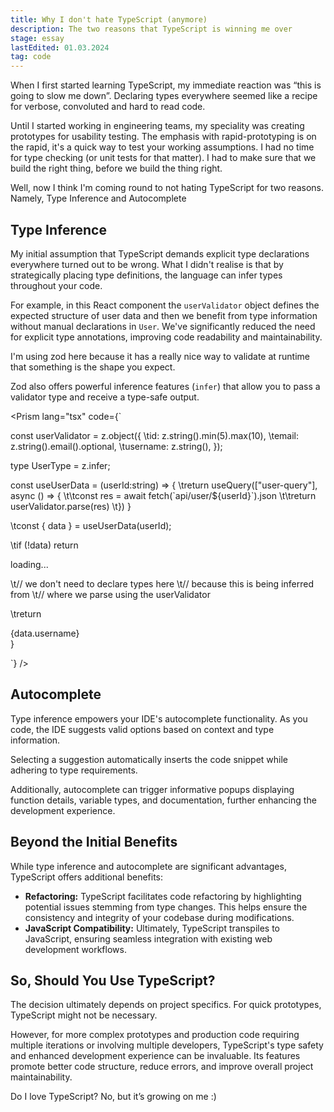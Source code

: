 ```yaml
---
title: Why I don't hate TypeScript (anymore)
description: The two reasons that TypeScript is winning me over
stage: essay
lastEdited: 01.03.2024
tag: code
---
```



When I first started learning TypeScript, my immediate reaction was “this is going to slow me down”. Declaring types everywhere seemed like a recipe for verbose, convoluted and hard to read code.

Until I started working in engineering teams, my speciality was creating prototypes for usability testing. The emphasis with rapid-prototyping is on the rapid, it's a quick way to test your working assumptions. I had no time for type checking (or unit tests for that matter). I had to make sure that we build the right thing, before we build the thing right.

Well, now I think I'm coming round to not hating TypeScript for two reasons. Namely, Type Inference and Autocomplete

## Type Inference

My initial assumption that TypeScript demands explicit type declarations everywhere turned out to be wrong. What I didn't realise is that by strategically placing type definitions, the language can infer types throughout your code.

For example, in this React component the `userValidator` object defines the expected structure of user data and then we benefit from type information without manual declarations in `User`. We've significantly reduced the need for explicit type annotations, improving code readability and maintainability.

I'm using zod here because it has a really nice way to validate at runtime that something is the shape you expect.

Zod also offers powerful inference features (`infer`) that allow you to pass a validator type and receive a type-safe output.

<Prism
  lang="tsx"
  code={`

const userValidator = z.object({
\tid: z.string().min(5).max(10),
\temail: z.string().email().optional,
\tusername: z.string(),
});

type UserType = z.infer<typeof userValidator>;

const useUserData = (userId:string) => {
\treturn useQuery(["user-query"], async () => {
\t\tconst res = await fetch(\`api/user/\${userId}\`).json
\t\treturn userValidator.parse(res)
\t})
}

\tconst { data } = useUserData(userId);

\tif (!data) return <div>loading...</div>

\t// we don't need to declare types here
\t// because this is being inferred from
\t// where we parse using the userValidator

\treturn <div>{data.username}</div>
}

`}
/>

## Autocomplete

Type inference empowers your IDE's autocomplete functionality. As you code, the IDE suggests valid options based on context and type information.

Selecting a suggestion automatically inserts the code snippet while adhering to type requirements.

Additionally, autocomplete can trigger informative popups displaying function details, variable types, and documentation, further enhancing the development experience.

## Beyond the Initial Benefits

While type inference and autocomplete are significant advantages, TypeScript offers additional benefits:

- **Refactoring:** TypeScript facilitates code refactoring by highlighting potential issues stemming from type changes. This helps ensure the consistency and integrity of your codebase during modifications.
- **JavaScript Compatibility:** Ultimately, TypeScript transpiles to JavaScript, ensuring seamless integration with existing web development workflows.

## So, Should You Use TypeScript?

The decision ultimately depends on project specifics. For quick prototypes, TypeScript might not be necessary.

However, for more complex prototypes and production code requiring multiple iterations or involving multiple developers, TypeScript's type safety and enhanced development experience can be invaluable. Its features promote better code structure, reduce errors, and improve overall project maintainability.

Do I love TypeScript? No, but it’s growing on me :)

```

```

```

```
